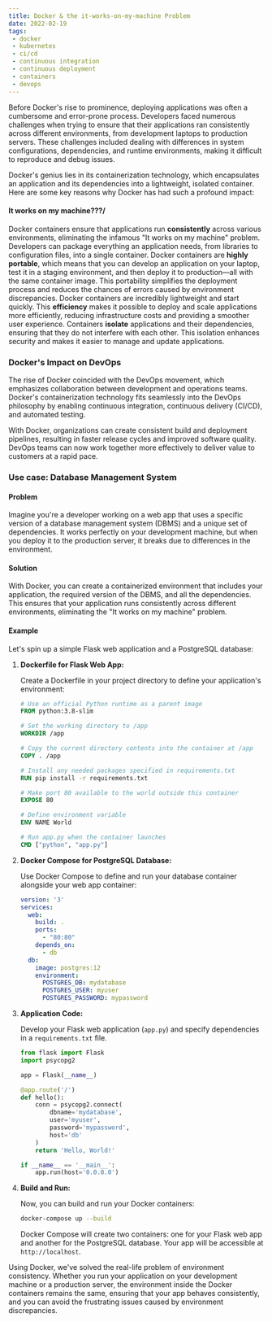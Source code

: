 ```yaml
---
title: Docker & the it-works-on-my-machine Problem
date: 2022-02-19
tags:
 - docker
 - kubernetes
 - ci/cd
 - continuous integration
 - continuous deployment
 - containers
 - devops
---
```

Before Docker's rise to prominence, deploying applications was often a cumbersome and error-prone process. Developers faced numerous challenges when trying to ensure that their applications ran consistently across different environments, from development laptops to production servers. These challenges included dealing with differences in system configurations, dependencies, and runtime environments, making it difficult to reproduce and debug issues.

Docker's genius lies in its containerization technology, which encapsulates an application and its dependencies into a lightweight, isolated container. Here are some key reasons why Docker has had such a profound impact:
#### It works on my machine???/
Docker containers ensure that applications run **consistently** across various environments, eliminating the infamous "It works on my machine" problem. Developers can package everything an application needs, from libraries to configuration files, into a single container.
Docker containers are **highly portable**, which means that you can develop an application on your laptop, test it in a staging environment, and then deploy it to production—all with the same container image. This portability simplifies the deployment process and reduces the chances of errors caused by environment discrepancies.
Docker containers are incredibly lightweight and start quickly. This **efficiency** makes it possible to deploy and scale applications more efficiently, reducing infrastructure costs and providing a smoother user experience.
Containers **isolate** applications and their dependencies, ensuring that they do not interfere with each other. This isolation enhances security and makes it easier to manage and update applications.

### Docker's Impact on DevOps

The rise of Docker coincided with the DevOps movement, which emphasizes collaboration between development and operations teams. Docker's containerization technology fits seamlessly into the DevOps philosophy by enabling continuous integration, continuous delivery (CI/CD), and automated testing.

With Docker, organizations can create consistent build and deployment pipelines, resulting in faster release cycles and improved software quality. DevOps teams can now work together more effectively to deliver value to customers at a rapid pace.

### Use case: Database Management System
#### Problem
Imagine you're a developer working on a web app that uses a specific version of a database management system (DBMS) and a unique set of dependencies. It works perfectly on your development machine, but when you deploy it to the production server, it breaks due to differences in the environment.

#### Solution

With Docker, you can create a containerized environment that includes your application, the required version of the DBMS, and all the dependencies. This ensures that your application runs consistently across different environments, eliminating the "It works on my machine" problem.

#### Example
Let's spin up a simple Flask web application and a PostgreSQL database:

1. **Dockerfile for Flask Web App:**

   Create a Dockerfile in your project directory to define your application's environment:

   ```Dockerfile
   # Use an official Python runtime as a parent image
   FROM python:3.8-slim
   
   # Set the working directory to /app
   WORKDIR /app
   
   # Copy the current directory contents into the container at /app
   COPY . /app
   
   # Install any needed packages specified in requirements.txt
   RUN pip install -r requirements.txt
   
   # Make port 80 available to the world outside this container
   EXPOSE 80
   
   # Define environment variable
   ENV NAME World
   
   # Run app.py when the container launches
   CMD ["python", "app.py"]
   ```

2. **Docker Compose for PostgreSQL Database:**

   Use Docker Compose to define and run your database container alongside your web app container:

   ```yaml
   version: '3'
   services:
     web:
       build: .
       ports:
         - "80:80"
       depends_on:
         - db
     db:
       image: postgres:12
       environment:
         POSTGRES_DB: mydatabase
         POSTGRES_USER: myuser
         POSTGRES_PASSWORD: mypassword
   ```

3. **Application Code:**

   Develop your Flask web application (`app.py`) and specify dependencies in a `requirements.txt` file.

   ```python
   from flask import Flask
   import psycopg2
   
   app = Flask(__name__)
   
   @app.route('/')
   def hello():
       conn = psycopg2.connect(
           dbname='mydatabase',
           user='myuser',
           password='mypassword',
           host='db'
       )
       return 'Hello, World!'
   
   if __name__ == '__main__':
       app.run(host='0.0.0.0')
   ```

4. **Build and Run:**

   Now, you can build and run your Docker containers:

   ```bash
   docker-compose up --build
   ```

   Docker Compose will create two containers: one for your Flask web app and another for the PostgreSQL database. Your app will be accessible at `http://localhost`.

Using Docker, we've solved the real-life problem of environment consistency. Whether you run your application on your development machine or a production server, the environment inside the Docker containers remains the same, ensuring that your app behaves consistently, and you can avoid the frustrating issues caused by environment discrepancies.